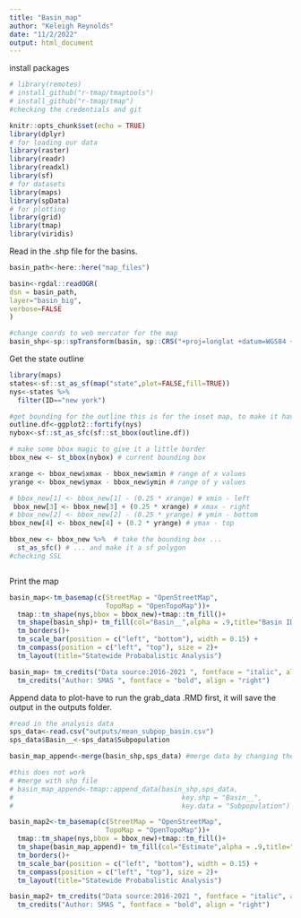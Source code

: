 ```yaml
---
title: "Basin_map"
author: "Keleigh Reynolds"
date: "11/2/2022"
output: html_document
---
```

install packages
```r
# library(remotes)
# install_github("r-tmap/tmaptools")
# install_github("r-tmap/tmap")
#checking the credentials and git
```


```r
knitr::opts_chunk$set(echo = TRUE)
library(dplyr)
# for loading our data
library(raster)
library(readr)
library(readxl)
library(sf)
# for datasets
library(maps)
library(spData)
# for plotting
library(grid)
library(tmap)
library(viridis)
```

Read in the .shp file for the basins.

```r
basin_path<-here::here("map_files")

basin<-rgdal::readOGR(
dsn = basin_path,
layer="basin_big",
verbose=FALSE
)

#change coords to web mercator for the map
basin_shp<-sp::spTransform(basin, sp::CRS("+proj=longlat +datum=WGS84 +no_defs"))

```

Get the state outline

```r

library(maps)
states<-sf::st_as_sf(map("state",plot=FALSE,fill=TRUE))
nys<-states %>% 
  filter(ID=="new york")

#get bounding for the outline this is for the inset map, to make it have a border
outline.df<-ggplot2::fortify(nys)
nybox<-sf::st_as_sfc(sf::st_bbox(outline.df))

# make some bbox magic to give it a little border
bbox_new <- st_bbox(nybox) # current bounding box

xrange <- bbox_new$xmax - bbox_new$xmin # range of x values
yrange <- bbox_new$ymax - bbox_new$ymin # range of y values

# bbox_new[1] <- bbox_new[1] - (0.25 * xrange) # xmin - left
 bbox_new[3] <- bbox_new[3] + (0.25 * xrange) # xmax - right
# bbox_new[2] <- bbox_new[2] - (0.25 * yrange) # ymin - bottom
bbox_new[4] <- bbox_new[4] + (0.2 * yrange) # ymax - top

bbox_new <- bbox_new %>%  # take the bounding box ...
  st_as_sfc() # ... and make it a sf polygon
#checking SSL



```

Print the map

```r
basin_map<-tm_basemap(c(StreetMap = "OpenStreetMap",
                        TopoMap = "OpenTopoMap"))+
  tmap::tm_shape(nys,bbox = bbox_new)+tmap::tm_fill()+
  tm_shape(basin_shp)+ tm_fill(col="Basin__",alpha = .9,title="Basin ID")+
  tm_borders()+
  tm_scale_bar(position = c("left", "bottom"), width = 0.15) +
  tm_compass(position = c("left", "top"), size = 2)+
  tm_layout(title="Statewide Probabalistic Analysis")

basin_map+ tm_credits("Data source:2016-2021 ", fontface = "italic", align = "right") +
  tm_credits("Author: SMAS ", fontface = "bold", align = "right")

```
 Append data to plot-have to run the grab_data .RMD first, it will save the output in the outputs folder.
 
```r

#read in the analysis data
sps_data<-read.csv("outputs/mean_subpop_basin.csv")
sps_data$Basin__<-sps_data$Subpopulation

basin_map_append<-merge(basin_shp,sps_data) #merge data by changing the subpopulation name

#this does not work
# #merge with shp file
# basin_map_append<-tmap::append_data(basin_shp,sps_data,
#                                          key.shp = "Basin__", 
#                                          key.data = "Subpopulation")

```


```r
basin_map2<-tm_basemap(c(StreetMap = "OpenStreetMap",
                        TopoMap = "OpenTopoMap"))+
  tmap::tm_shape(nys,bbox = bbox_new)+tmap::tm_fill()+
  tm_shape(basin_map_append)+ tm_fill(col="Estimate",alpha = .9,title="Estimated BAP")+
  tm_borders()+
  tm_scale_bar(position = c("left", "bottom"), width = 0.15) +
  tm_compass(position = c("left", "top"), size = 2)+
  tm_layout(title="Statewide Probabalistic Analysis")

basin_map2+ tm_credits("Data source:2016-2021 ", fontface = "italic", align = "right") +
  tm_credits("Author: SMAS ", fontface = "bold", align = "right")

```




